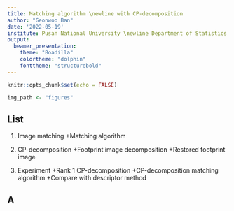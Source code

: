 ```yaml
---
title: Matching algorithm \newline with CP-decomposition
author: "Geonwoo Ban"
date: '2022-05-19'
institute: Pusan National University \newline Department of Statistics
output:
  beamer_presentation:
    theme: "Boadilla"
    colortheme: "dolphin"
    fonttheme: "structurebold"
---
```



```r
knitr::opts_chunk$set(echo = FALSE)
```


```r
img_path <- "figures"
```

## List

1. Image matching
  +Matching algorithm


2. CP-decomposition
  +Footprint image decomposition
  +Restored footprint image


3. Experiment
  +Rank 1 CP-decomposition
  +CP-decomposition matching algorithm
  +Compare with descriptor method




## A









































































































































